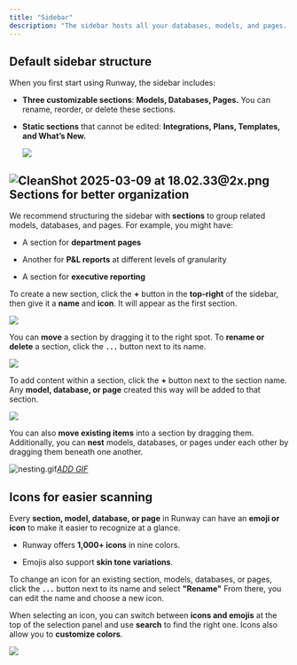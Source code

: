 ```yaml
---
title: "Sidebar"
description: "The sidebar hosts all your databases, models, and pages. As your workspace grows, keeping it organized makes it easier to skim through and find what you need."
---
```


## Default sidebar structure

When you first start using Runway, the sidebar includes:

* **Three customizable sections**: **Models, Databases, Pages.** You can rename, reorder, or delete these sections.

* **Static sections** that cannot be edited: **Integrations, Plans, Templates, and What’s New.**

  ![](/images/sidebar/default-sidebar.png)

## ![CleanShot 2025-03-09 at 18.02.33@2x.png](attachment:8042acd0-2d19-48e4-bafd-73da292c18e1:CleanShot_2025-03-09_at_18.02.332x.png)Sections for better organization

We recommend structuring the sidebar with **sections** to group related models, databases, and pages. For example, you might have:

* A section for **department pages**

* Another for **P\&L reports** at different levels of granularity

* A section for **executive reporting**

To create a new section, click the **+** button in the **top-right** of the sidebar, then give it a **name** and **icon**. It will appear as the first section.

![](/images/sidebar/created-section.png)

You can **move** a section by dragging it to the right spot. To **rename or delete** a section, click the **`...`** button next to its name.

![](/images/sidebar/rename-delete-section.png)

To add content within a section, click the **+** button next to the section name. Any **model, database, or page** created this way will be added to that section.

![](/images/sidebar/create-page.png)

You can also **move existing items** into a section by dragging them. Additionally, you can **nest** models, databases, or pages under each other by dragging them beneath one another.

![nesting.gif](attachment:765cf467-84de-46f9-b3f3-e49d2956f4df:nesting.gif)*<u>ADD GIF</u>*

## Icons for easier scanning

Every **section, model, database, or page** in Runway can have an **emoji or icon** to make it easier to recognize at a glance.

* Runway offers **1,000+ icons** in nine colors.

* Emojis also support **skin tone variations**.

To change an icon for an existing section, models, databases, or pages, click the **`...`** button next to its name and select **"Rename"** From there, you can edit the name and choose a new icon.

When selecting an icon, you can switch between **icons and emojis** at the top of the selection panel and use **search** to find the right one. Icons also allow you to **customize colors**.

![](/images/sidebar/icons-picker.png)